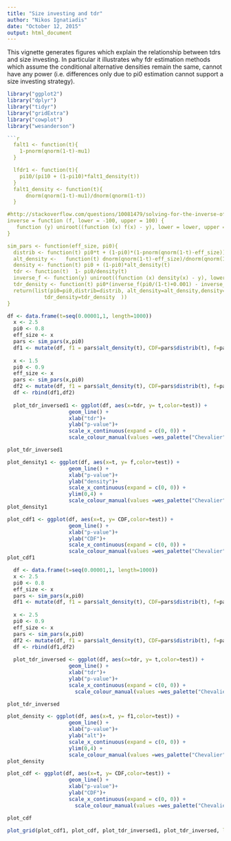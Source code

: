 ```yaml
---
title: "Size investing and tdr"
author: "Nikos Ignatiadis"
date: "October 12, 2015"
output: html_document
---
```


This vignette generates figures which explain the relationship between tdrs and size investing. In particular it illustrates why fdr estimation methods which assume the conditional alternative densities remain the same, cannot have any power (i.e. differences only due to pi0 estimation cannot support a size investing strategy).


```r
library("ggplot2")
library("dplyr")
library("tidyr")
library("gridExtra")
library("cowplot")
library("wesanderson")
```


```r
```r
  falt1 <- function(t){
    1-pnorm(qnorm(1-t)-mu1)
  }

  lfdr1 <- function(t){
    pi10/(pi10 + (1-pi10)*falt1_density(t))
  }
  falt1_density <- function(t){
      dnorm(qnorm(1-t)-mu1)/dnorm(qnorm(1-t))
  }

#http://stackoverflow.com/questions/10081479/solving-for-the-inverse-of-a-function-in-r
inverse = function (f, lower = -100, upper = 100) {
   function (y) uniroot((function (x) f(x) - y), lower = lower, upper = upper)[1]$roo
}

sim_pars <- function(eff_size, pi0){
  distrib <- function(t) pi0*t + (1-pi0)*(1-pnorm(qnorm(1-t)-eff_size))
  alt_density <-   function(t) dnorm(qnorm(1-t)-eff_size)/dnorm(qnorm(1-t))
  density <- function(t) pi0 + (1-pi0)*alt_density(t)
  tdr <- function(t)  1- pi0/density(t)
  inverse_f <- function(y) uniroot((function (x) density(x) - y), lower = 0.001, upper = 0.999)[1]$root
  tdr_density <- function(t) pi0*(inverse_f(pi0/(1-t)+0.001) - inverse_f(pi0/(1-t)-0.001))/0.002
  return(list(pi0=pi0,distrib=distrib, alt_density=alt_density,density=density, tdr=tdr, inverse_f=inverse_f,
            tdr_density=tdr_density  ))
}
```
```r
df <- data.frame(t=seq(0.00001,1, length=1000))
  x <- 2.5
  pi0 <- 0.8
  eff_size <- x
  pars <- sim_pars(x,pi0)
  df1 <- mutate(df, f1 = pars$alt_density(t), CDF=pars$distrib(t), f=pars$density(t), tdr = pars$tdr(t), test = "1")
  
  x <- 1.5
  pi0 <- 0.9
  eff_size <- x
  pars <- sim_pars(x,pi0)
  df2 <- mutate(df, f1 = pars$alt_density(t), CDF=pars$distrib(t), f=pars$density(t), tdr = pars$tdr(t), test = "2")
  df <- rbind(df1,df2)
  
  plot_tdr_inversed1 <- ggplot(df, aes(x=tdr, y= t,color=test)) + 
                    geom_line() +
                    xlab("tdr")+
                    ylab("p-value")+
                    scale_x_continuous(expand = c(0, 0)) +
                    scale_colour_manual(values =wes_palette("Chevalier")[c(1,4)], name='',labels = expression(H , tilde(H)))

plot_tdr_inversed1

plot_density1 <- ggplot(df, aes(x=t, y= f,color=test)) + 
                    geom_line() +
                    xlab("p-value")+
                    ylab("density")+
                    scale_x_continuous(expand = c(0, 0)) +
                    ylim(0,4) +
                    scale_colour_manual(values =wes_palette("Chevalier")[c(1,4)], name='',labels = expression(H , tilde(H)))
plot_density1

plot_cdf1 <- ggplot(df, aes(x=t, y= CDF,color=test)) + 
                    geom_line() +
                    xlab("p-value")+
                    ylab("CDF")+
                    scale_x_continuous(expand = c(0, 0)) +
                    scale_colour_manual(values =wes_palette("Chevalier")[c(1,4)], name='',labels = expression(H , tilde(H)))
plot_cdf1

  df <- data.frame(t=seq(0.00001,1, length=1000))
  x <- 2.5
  pi0 <- 0.8
  eff_size <- x
  pars <- sim_pars(x,pi0)
  df1 <- mutate(df, f1 = pars$alt_density(t), CDF=pars$distrib(t), f=pars$density(t), tdr = pars$tdr(t), test = "1")
  
  x <- 2.5
  pi0 <- 0.9
  eff_size <- x
  pars <- sim_pars(x,pi0)
  df2 <- mutate(df, f1 = pars$alt_density(t), CDF=pars$distrib(t), f=pars$density(t), tdr = pars$tdr(t), test = "2")
  df <- rbind(df1,df2)
  
  plot_tdr_inversed <- ggplot(df, aes(x=tdr, y= t,color=test)) + 
                    geom_line() +
                    xlab("tdr")+
                    ylab("p-value")+
                    scale_x_continuous(expand = c(0, 0)) +
                      scale_colour_manual(values =wes_palette("Chevalier")[c(1,4)], name='',labels = expression(H , tilde(H)))

plot_tdr_inversed

plot_density <- ggplot(df, aes(x=t, y= f1,color=test)) + 
                    geom_line() +
                    xlab("p-value")+
                    ylab("alt")+
                    scale_x_continuous(expand = c(0, 0)) +
                    ylim(0,4) +
                    scale_colour_manual(values =wes_palette("Chevalier")[c(1,4)], name='',labels = expression(H , tilde(H)))
plot_density

plot_cdf <- ggplot(df, aes(x=t, y= CDF,color=test)) + 
                    geom_line() +
                    xlab("p-value")+
                    ylab("CDF")+
                    scale_x_continuous(expand = c(0, 0)) +
                      scale_colour_manual(values =wes_palette("Chevalier")[c(1,4)], name='',labels = expression(H , tilde(H)))

plot_cdf

plot_grid(plot_cdf1, plot_cdf, plot_tdr_inversed1, plot_tdr_inversed, labels = letters[1:4], ncol=2, align="hv")
```
